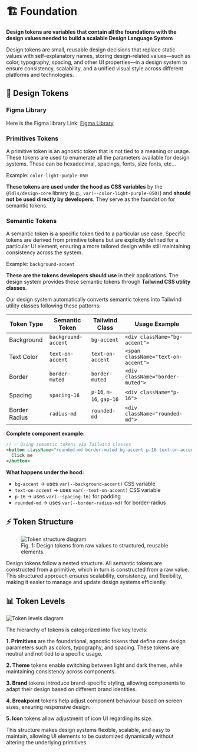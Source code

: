 
<Meta title="Foundations/Docs" />

# 🏗️ Foundation

**Design tokens are variables that contain all the foundations with the design values needed to build a scalable Design Language System**

Design tokens are small, reusable design decisions that replace static values with self-explanatory names, storing design-related values—such as color, typography, spacing, and other UI properties—in a design system to ensure consistency, scalability, and a unified visual style across different platforms and technologies.

## 🎨 Design Tokens

### Figma Library

Here is the Figma library Link: [Figma Library](https://www.figma.com/design/OfWotFqWbBVlNu7v0VaKha/0.Foundations-Library?node-id=2281-610&m=dev)

### Primitives Tokens

A primitive token is an agnostic token that is not tied to a meaning or usage. These tokens are used to enumerate all the parameters available for design systems. These can be hexadecimal, spacings, fonts, size fonts, etc...

Example: `color-light-purple-050`

**These tokens are used under the hood as CSS variables** by the `@ldls/design-core` library (e.g., `var(--color-light-purple-050)`) and **should not be used directly by developers**. They serve as the foundation for semantic tokens.

### Semantic Tokens

A semantic token is a specific token tied to a particular use case. Specific tokens are derived from primitive tokens but are explicitly defined for a particular UI element, ensuring a more tailored design while still maintaining consistency across the system.

Example: `background-accent`

**These are the tokens developers should use** in their applications. The design system provides these semantic tokens through **Tailwind CSS utility classes**.

Our design system automatically converts semantic tokens into Tailwind utility classes following these patterns:

<table>
  <thead>
    <tr>
      <th>Token Type</th>
      <th>Semantic Token</th>
      <th>Tailwind Class</th>
      <th>Usage Example</th>
    </tr>
  </thead>
  <tbody>
    <tr>
      <td>Background</td>
      <td>
        <code>background-accent</code>
      </td>
      <td>
        <code>bg-accent</code>
      </td>
      <td>
        <code>&lt;div className="bg-accent"&gt;</code>
      </td>
    </tr>
    <tr>
      <td>Text Color</td>
      <td>
        <code>text-on-accent</code>
      </td>
      <td>
        <code>text-on-accent</code>
      </td>
      <td>
        <code>&lt;span className="text-on-accent"&gt;</code>
      </td>
    </tr>
    <tr>
      <td>Border</td>
      <td>
        <code>border-muted</code>
      </td>
      <td>
        <code>border-muted</code>
      </td>
      <td>
        <code>&lt;div className="border-muted"&gt;</code>
      </td>
    </tr>
    <tr>
      <td>Spacing</td>
      <td>
        <code>spacing-16</code>
      </td>
      <td>
        <code>p-16</code>, <code>m-16</code>, <code>gap-16</code>
      </td>
      <td>
        <code>&lt;div className="p-16"&gt;</code>
      </td>
    </tr>
    <tr>
      <td>Border Radius</td>
      <td>
        <code>radius-md</code>
      </td>
      <td>
        <code>rounded-md</code>
      </td>
      <td>
        <code>&lt;div className="rounded-md"&gt;</code>
      </td>
    </tr>
  </tbody>
</table>

**Complete component example:**

```jsx
// ✅ Using semantic tokens via Tailwind classes
<button className="rounded-md border-muted bg-accent p-16 text-on-accent">
  Click me
</button>
```

**What happens under the hood:**

- `bg-accent` → uses `var(--background-accent)` CSS variable
- `text-on-accent` → uses `var(--text-on-accent)` CSS variable
- `p-16` → uses `var(--spacing-16)` for padding
- `rounded-md` → uses `var(--border-radius-md)` for border-radius

## ⚡ Token Structure

<figure>
  <img src={tokenStructure} alt="Token structure diagram" />
  <figcaption style={{ textAlign: 'center' }}>
    Fig. 1: Design tokens from raw values to structured, reusable elements.
  </figcaption>
</figure>

Design tokens follow a nested structure. All semantic tokens are constructed from a primitive, which in turn is constructed from a raw value. This structured approach ensures scalability, consistency, and flexibility, making it easier to manage and update design systems efficiently.

## 📊 Token Levels

<img src={tokenLevels} alt="Token levels diagram" />

The hierarchy of tokens is categorized into five key levels:

**1. Primitives** are the foundational, agnostic tokens that define core design parameters such as colors, typography, and spacing. These tokens are neutral and not tied to a specific usage.

**2. Theme** tokens enable switching between light and dark themes, while maintaining consistency across components.

**3. Brand** tokens introduce brand-specific styling, allowing components to adapt their design based on different brand identities.

**4. Breakpoint** tokens help adjust component behaviour based on screen sizes, ensuring responsive design.

**5. Icon** tokens allow adjustment of icon UI regarding its size.

This structure makes design systems flexible, scalable, and easy to maintain, allowing UI elements to be customized dynamically without altering the underlying primitives.
